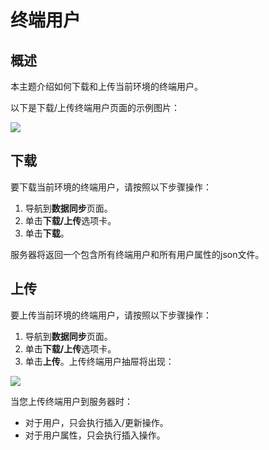 
# 终端用户

## 概述

本主题介绍如何下载和上传当前环境的终端用户。

以下是下载/上传终端用户页面的示例图片：

![](../data-import-and-export/assets/end-users/001.webp)

## 下载

要下载当前环境的终端用户，请按照以下步骤操作：

1. 导航到**数据同步**页面。
2. 单击**下载/上传**选项卡。
3. 单击**下载**。

服务器将返回一个包含所有终端用户和所有用户属性的json文件。

## 上传

要上传当前环境的终端用户，请按照以下步骤操作：

1. 导航到**数据同步**页面。
2. 单击**下载/上传**选项卡。
3. 单击**上传**。上传终端用户抽屉将出现：

![](../data-import-and-export/assets/end-users/002.webp)

<Callout type="info">
当您上传终端用户到服务器时：

- 对于用户，只会执行插入/更新操作。
- 对于用户属性，只会执行插入操作。
</Callout>